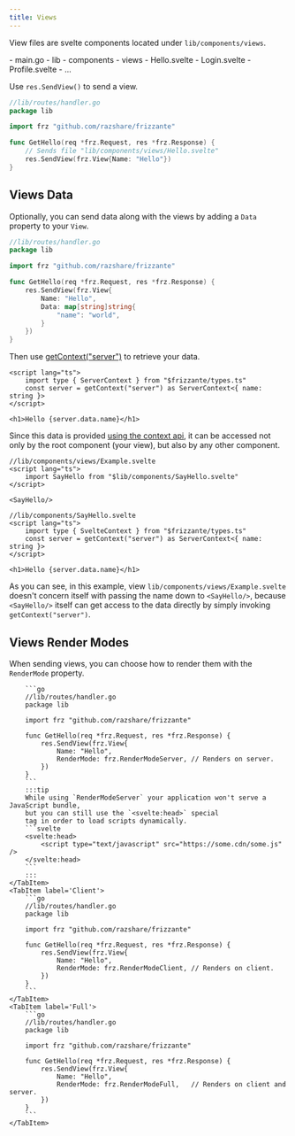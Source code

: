 ```yaml
---
title: Views
---
```




View files are svelte components located under `lib/components/views`.

<FileTree>
    - main.go
    - lib
        - components
            - views
                - Hello.svelte
                - Login.svelte
                - Profile.svelte
                - ...
</FileTree>

Use `res.SendView()` to send a view.

```go
//lib/routes/handler.go
package lib

import frz "github.com/razshare/frizzante"

func GetHello(req *frz.Request, res *frz.Response) {
    // Sends file "lib/components/views/Hello.svelte"
    res.SendView(frz.View{Name: "Hello"}) 
}
```

## Views Data

Optionally, you can send data along with the views by adding a `Data` property to your `View`.

```go
//lib/routes/handler.go
package lib

import frz "github.com/razshare/frizzante"

func GetHello(req *frz.Request, res *frz.Response) {
    res.SendView(frz.View{ 
		Name: "Hello",
		Data: map[string]string{
			"name": "world",
		}
	}) 
}
```

Then use [getContext("server")](https://svelte.dev/docs/svelte/context) to retrieve your data.

```svelte
<script lang="ts">
    import type { ServerContext } from "$frizzante/types.ts"
    const server = getContext("server") as ServerContext<{ name: string }>
</script>

<h1>Hello {server.data.name}</h1>
```

Since this data is provided [using the context api](https://svelte.dev/docs/svelte/context), it can be accessed not only by the root component (your view), but also by any other component.

```svelte
//lib/components/views/Example.svelte
<script lang="ts">
	import SayHello from "$lib/components/SayHello.svelte"
</script>

<SayHello/>
```

```svelte
//lib/components/SayHello.svelte
<script lang="ts">
	import type { SvelteContext } from "$frizzante/types.ts"
	const server = getContext("server") as ServerContext<{ name: string }>
</script>

<h1>Hello {server.data.name}</h1>
```

As you can see, in this example, view `lib/components/views/Example.svelte`
doesn't concern itself with passing the name down to `<SayHello/>`,
because `<SayHello/>` itself can get access to the data directly 
by simply invoking `getContext("server")`.


## Views Render Modes

When sending views, you can choose how to render them with the `RenderMode` 
property.

<Tabs>
    <TabItem label='Server'>
    
        ```go
        //lib/routes/handler.go
        package lib

        import frz "github.com/razshare/frizzante"

        func GetHello(req *frz.Request, res *frz.Response) {
            res.SendView(frz.View{
                Name: "Hello",
                RenderMode: frz.RenderModeServer, // Renders on server.
            })
        }
        ```
        :::tip
        While using `RenderModeServer` your application won't serve a JavaScript bundle,
        but you can still use the `<svelte:head>` special
        tag in order to load scripts dynamically.
        ```svelte
        <svelte:head>
            <script type="text/javascript" src="https://some.cdn/some.js" />
        </svelte:head>
        ```
        :::
    </TabItem>
    <TabItem label='Client'>
        ```go
        //lib/routes/handler.go
        package lib

        import frz "github.com/razshare/frizzante"

        func GetHello(req *frz.Request, res *frz.Response) {
            res.SendView(frz.View{
                Name: "Hello",
                RenderMode: frz.RenderModeClient, // Renders on client.
            })
        }
        ```
    </TabItem>
    <TabItem label='Full'>
        ```go
        //lib/routes/handler.go
        package lib

        import frz "github.com/razshare/frizzante"

        func GetHello(req *frz.Request, res *frz.Response) {
            res.SendView(frz.View{
                Name: "Hello",
                RenderMode: frz.RenderModeFull,   // Renders on client and server.
            })
        }
        ```
    </TabItem>
</Tabs>